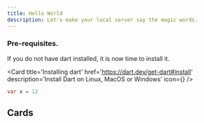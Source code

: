 ```yaml
---
title: Hello World
description: Let's make your local server say the magic words.
---
```



### Pre-requisites.

If you do not have dart installed, it is now time to install it.

<Card
	title='Installing dart'
	href='https://dart.dev/get-dart#install'
	description='Install Dart on Linux, MacOS or Windows'
	icon={<ExternalLinkIcon />}
/>

```dart
var x = 12
```

## Cards

<Cards>
	<Card
		title='Learn more about Next.js'
		href='https://nextjs.org/docs'
	/>
	<Card
		title='Learn more about Fumadocs'
		href='https://fumadocs.vercel.app'
	/>
</Cards>
